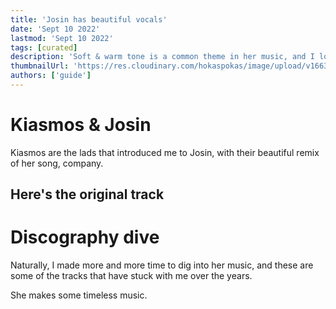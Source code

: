 ```yaml
---
title: 'Josin has beautiful vocals'
date: 'Sept 10 2022'
lastmod: 'Sept 10 2022'
tags: [curated]
description: 'Soft & warm tone is a common theme in her music, and I love it'
thumbnailUrl: 'https://res.cloudinary.com/hokaspokas/image/upload/v1663216420/goosebumpsfm/josin_blank_space.jpg'
authors: ['guide']
---
```


# Kiasmos & Josin
Kiasmos are the lads that introduced me to Josin, 
with their beautiful remix of her song, company.

<Track url={'1nPGc0NqIvXDJ93Cy7EGrz'} genres={['techno', 'portable-sunsets']} blurb='Strong candidate for the portable sunsets playlist'/>

## Here's the original track
<Track url={'5pKbEAjnUWzWo8XOFo3ZAY'} />

# Discography dive
Naturally, I made more and more time to dig into her music, and these are some of the tracks that have stuck with me over the years. 

She makes some timeless music.